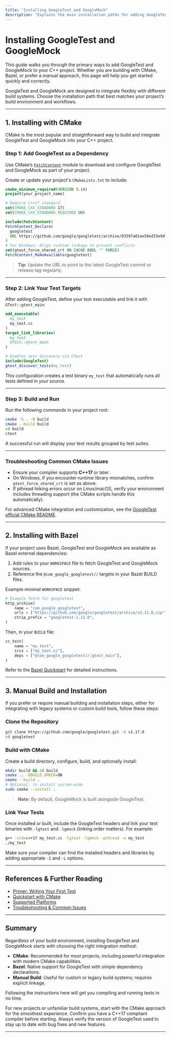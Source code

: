```yaml
---
title: "Installing GoogleTest and GoogleMock"
description: "Explains the main installation paths for adding GoogleTest and GoogleMock to a project, covering CMake, Bazel, and manual build options. Illustrates each path with concise instructions and references to example files or further guides."
---
```


# Installing GoogleTest and GoogleMock

This guide walks you through the primary ways to add GoogleTest and GoogleMock to your C++ project. Whether you are building with CMake, Bazel, or prefer a manual approach, this page will help you get started quickly and correctly.

GoogleTest and GoogleMock are designed to integrate flexibly with different build systems. Choose the installation path that best matches your project’s build environment and workflows.

---

## 1. Installing with CMake

CMake is the most popular and straightforward way to build and integrate GoogleTest and GoogleMock into your C++ project.

### Step 1: Add GoogleTest as a Dependency

Use CMake’s [`FetchContent`](https://cmake.org/cmake/help/latest/module/FetchContent.html) module to download and configure GoogleTest and GoogleMock as part of your project.

Create or update your project's `CMakeLists.txt` to include:

```cmake
cmake_minimum_required(VERSION 3.14)
project(your_project_name)

# Require C++17 standard
set(CMAKE_CXX_STANDARD 17)
set(CMAKE_CXX_STANDARD_REQUIRED ON)

include(FetchContent)
FetchContent_Declare(
  googletest
  URL https://github.com/google/googletest/archive/03597a01ee50ed33e9dfd640b249b4be3799d395.zip
)
# For Windows: Align runtime linkage to prevent conflicts
set(gtest_force_shared_crt ON CACHE BOOL "" FORCE)
FetchContent_MakeAvailable(googletest)
```

> **Tip:** Update the URL to point to the latest GoogleTest commit or release tag regularly.

---

### Step 2: Link Your Test Targets

After adding GoogleTest, define your test executable and link it with `GTest::gtest_main`:

```cmake
add_executable(
  my_test
  my_test.cc
)
target_link_libraries(
  my_test
  GTest::gtest_main
)

# Enables test discovery via CTest
include(GoogleTest)
gtest_discover_tests(my_test)
```

This configuration creates a test binary `my_test` that automatically runs all tests defined in your source.

---

### Step 3: Build and Run

Run the following commands in your project root:

```bash
cmake -S . -B build
cmake --build build
cd build
ctest
```

A successful run will display your test results grouped by test suites.

---

### Troubleshooting Common CMake Issues

- Ensure your compiler supports **C++17** or later.
- On Windows, if you encounter runtime library mismatches, confirm `gtest_force_shared_crt` is set as above.
- If pthread linking errors occur on Linux/macOS, verify your environment includes threading support (the CMake scripts handle this automatically).

For advanced CMake integration and customization, see the [GoogleTest official CMake README](https://github.com/google/googletest/tree/main#source).

---

## 2. Installing with Bazel

If your project uses Bazel, GoogleTest and GoogleMock are available as Bazel external dependencies:

1. Add rules to your `WORKSPACE` file to fetch GoogleTest and GoogleMock sources.
2. Reference the `@com_google_googletest//` targets in your Bazel BUILD files.

Example minimal `WORKSPACE` snippet:

```python
# Example fetch for googletest
http_archive(
    name = "com_google_googletest",
    urls = ["https://github.com/google/googletest/archive/v1.11.0.zip"],
    strip_prefix = "googletest-1.11.0",
)
```

Then, in your `BUILD` file:

```python
cc_test(
    name = "my_test",
    srcs = ["my_test.cc"],
    deps = ["@com_google_googletest//:gtest_main"],
)
```

Refer to the [Bazel Quickstart](https://docs.bazel.build/versions/main/tutorial/cpp.html) for detailed instructions.

---

## 3. Manual Build and Installation

If you prefer or require manual building and installation steps, either for integrating with legacy systems or custom build tools, follow these steps:

### Clone the Repository

```bash
git clone https://github.com/google/googletest.git -b v1.17.0
cd googletest
```

### Build with CMake

Create a build directory, configure, build, and optionally install:

```bash
mkdir build && cd build
cmake .. -DBUILD_GMOCK=ON
cmake --build .
# Optional: to install system-wide
sudo cmake --install .
```

> **Note:** By default, GoogleMock is built alongside GoogleTest.

### Link Your Tests

Once installed or built, include the GoogleTest headers and link your test binaries with `-lgtest` and `-lgmock` (linking order matters). For example:

```bash
g++ -std=c++17 my_test.cc -lgtest -lgmock -pthread -o my_test
./my_test
```

Make sure your compiler can find the installed headers and libraries by adding appropriate `-I` and `-L` options.

---

## References & Further Reading

- [Primer: Writing Your First Test](primer.md)
- [Quickstart with CMake](quickstart-cmake.md)
- [Supported Platforms](platforms.md)
- [Troubleshooting & Common Issues](getting-started/first-test-experience/common-issues-troubleshooting.md)

---

## Summary

Regardless of your build environment, installing GoogleTest and GoogleMock starts with choosing the right integration method:

- **CMake**: Recommended for most projects, including powerful integration with modern CMake capabilities.
- **Bazel**: Native support for GoogleTest with simple dependency declarations.
- **Manual Build**: Useful for custom or legacy build systems; requires explicit linkage.

Following the instructions here will get you compiling and running tests in no time.

<Tip>
For new projects or unfamiliar build systems, start with the CMake approach for the smoothest experience.
</Tip>

<Check>
Confirm you have a C++17 compliant compiler before starting.
</Check>

<Note>
Always verify the version of GoogleTest used to stay up to date with bug fixes and new features.
</Note>

---